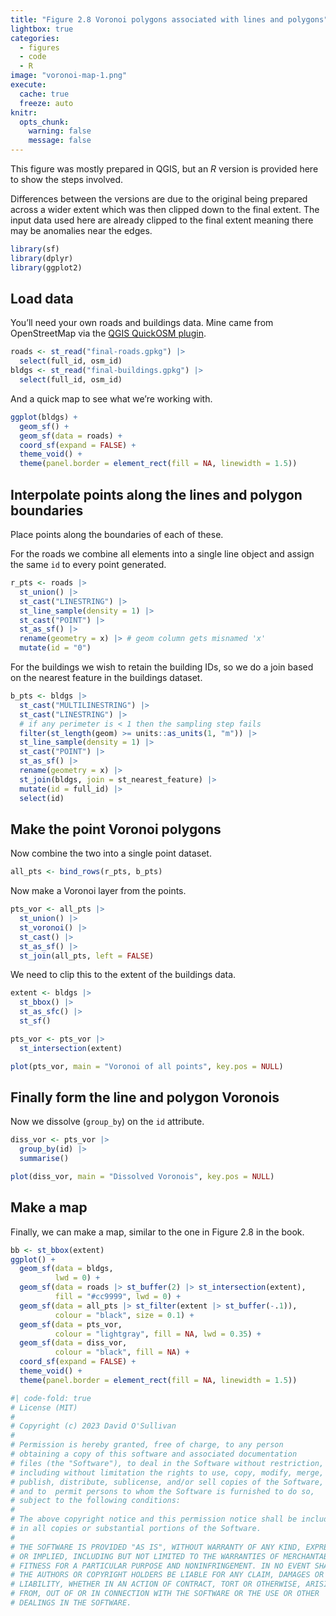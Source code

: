 ```yaml
---
title: "Figure 2.8 Voronoi polygons associated with lines and polygons"
lightbox: true
categories: 
  - figures
  - code
  - R
image: "voronoi-map-1.png"
execute: 
  cache: true
  freeze: auto
knitr:
  opts_chunk: 
    warning: false
    message: false
---
```


This figure was mostly prepared in QGIS, but an _R_ version is provided here to show the steps involved. 

Differences between the versions are due to the original being prepared across a wider extent which was then clipped down to the final extent. The input data used here are already clipped to the final extent meaning there may be anomalies near the edges.

```r
library(sf)
library(dplyr)
library(ggplot2)
```

## Load data
You'll need your own roads and buildings data. Mine came from OpenStreetMap via the [QGIS QuickOSM plugin](https://plugins.qgis.org/plugins/QuickOSM/).

```r
roads <- st_read("final-roads.gpkg") |>
  select(full_id, osm_id)
bldgs <- st_read("final-buildings.gpkg") |>
  select(full_id, osm_id)
```

And a quick map to see what we're working with.

```r
ggplot(bldgs) +
  geom_sf() +
  geom_sf(data = roads) +
  coord_sf(expand = FALSE) +
  theme_void() +
  theme(panel.border = element_rect(fill = NA, linewidth = 1.5))
```

## Interpolate points along the lines and polygon boundaries
Place points along the boundaries of each of these.

For the roads we combine all elements into a single line object and assign the same `id` to every point generated.

```r
r_pts <- roads |>
  st_union() |>
  st_cast("LINESTRING") |>
  st_line_sample(density = 1) |>
  st_cast("POINT") |>
  st_as_sf() |>
  rename(geometry = x) |> # geom column gets misnamed 'x' 
  mutate(id = "0")
```

For the buildings we wish to retain the building IDs, so we do a join based on the nearest feature in the buildings dataset.

```r
b_pts <- bldgs |>
  st_cast("MULTILINESTRING") |>
  st_cast("LINESTRING") |>
  # if any perimeter is < 1 then the sampling step fails
  filter(st_length(geom) >= units::as_units(1, "m")) |>
  st_line_sample(density = 1) |>
  st_cast("POINT") |>
  st_as_sf() |>
  rename(geometry = x) |>
  st_join(bldgs, join = st_nearest_feature) |>
  mutate(id = full_id) |>
  select(id)
```

## Make the point Voronoi polygons
Now combine the two into a single point dataset.

```r
all_pts <- bind_rows(r_pts, b_pts)
```

Now make a Voronoi layer from the points.

```r
pts_vor <- all_pts |>
  st_union() |>
  st_voronoi() |>
  st_cast() |>
  st_as_sf() |>
  st_join(all_pts, left = FALSE) 
```

We need to clip this to the extent of the buildings data.

```r
extent <- bldgs |>
  st_bbox() |>
  st_as_sfc() |>
  st_sf()

pts_vor <- pts_vor |>
  st_intersection(extent)

plot(pts_vor, main = "Voronoi of all points", key.pos = NULL)
```

## Finally form the line and polygon Voronois
Now we dissolve (`group_by`) on the `id` attribute.

```r
diss_vor <- pts_vor |>
  group_by(id) |>
  summarise()

plot(diss_vor, main = "Dissolved Voronois", key.pos = NULL)
```

## Make a map
Finally, we can make a map, similar to the one in Figure 2.8 in the book.

```r
bb <- st_bbox(extent)
ggplot() +
  geom_sf(data = bldgs, 
          lwd = 0) +
  geom_sf(data = roads |> st_buffer(2) |> st_intersection(extent), 
          fill = "#cc9999", lwd = 0) +
  geom_sf(data = all_pts |> st_filter(extent |> st_buffer(-.1)), 
          colour = "black", size = 0.1) +
  geom_sf(data = pts_vor, 
          colour = "lightgray", fill = NA, lwd = 0.35) +
  geom_sf(data = diss_vor, 
          colour = "black", fill = NA) +
  coord_sf(expand = FALSE) +
  theme_void() +
  theme(panel.border = element_rect(fill = NA, linewidth = 1.5))
```

```r
#| code-fold: true
# License (MIT)
#
# Copyright (c) 2023 David O'Sullivan
#
# Permission is hereby granted, free of charge, to any person
# obtaining a copy of this software and associated documentation
# files (the "Software"), to deal in the Software without restriction,
# including without limitation the rights to use, copy, modify, merge,
# publish, distribute, sublicense, and/or sell copies of the Software,
# and to  permit persons to whom the Software is furnished to do so,
# subject to the following conditions:
#
# The above copyright notice and this permission notice shall be included
# in all copies or substantial portions of the Software.
#
# THE SOFTWARE IS PROVIDED "AS IS", WITHOUT WARRANTY OF ANY KIND, EXPRESS
# OR IMPLIED, INCLUDING BUT NOT LIMITED TO THE WARRANTIES OF MERCHANTABILITY,
# FITNESS FOR A PARTICULAR PURPOSE AND NONINFRINGEMENT. IN NO EVENT SHALL
# THE AUTHORS OR COPYRIGHT HOLDERS BE LIABLE FOR ANY CLAIM, DAMAGES OR OTHER
# LIABILITY, WHETHER IN AN ACTION OF CONTRACT, TORT OR OTHERWISE, ARISING
# FROM, OUT OF OR IN CONNECTION WITH THE SOFTWARE OR THE USE OR OTHER
# DEALINGS IN THE SOFTWARE.
```